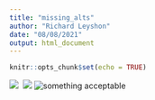 ```yaml
---
title: "missing_alts"
author: "Richard Leyshon"
date: "08/08/2021"
output: html_document
---
```


```r
knitr::opts_chunk$set(echo = TRUE)
```

<img src='no_alt_included'>
<img src='no_alt_included' alt=''>
![](no_alt_included)
<img src="acceptable_alt" alt="something acceptable">